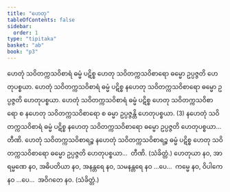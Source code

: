 ```yaml
---
title: "ဟေတု"
tableOfContents: false
sidebar:
  order: 1
type: "tipitaka"
basket: "ab"
book: "p3"
---
```



<DynamicBreadcrumb />

<Division number="210" book="p3" e="ch" v="39" p="239">

<Paragraph number="395" book="p3">
ဟေတုံ သဝိတက္ကသဝိစာရံ ဓမ္မံ ပဋိစ္စ ဟေတု သဝိတက္ကသဝိစာရော ဓမ္မော ဥပ္ပဇ္ဇတိ ဟေတုပစ္စယာ. ဟေတုံ သဝိတက္ကသဝိစာရံ ဓမ္မံ ပဋိစ္စ နဟေတု သဝိတက္ကသဝိစာရော ဓမ္မော ဥပ္ပဇ္ဇတိ ဟေတုပစ္စယာ. ဟေတုံ သဝိတက္ကသဝိစာရံ ဓမ္မံ ပဋိစ္စ ဟေတု သဝိတက္ကသဝိစာရော စ နဟေတု သဝိတက္ကသဝိစာရော စ ဓမ္မာ ဥပ္ပဇ္ဇန္တိ ဟေတုပစ္စယာ. (3)
</Paragraph>

<Paragraph number="396" book="p3">
နဟေတုံ သဝိတက္ကသဝိစာရံ ဓမ္မံ ပဋိစ္စ နဟေတု သဝိတက္ကသဝိစာရော ဓမ္မော ဥပ္ပဇ္ဇတိ ဟေတုပစ္စယာ…  တီဏိ.
</Paragraph>

<Paragraph number="397" book="p3">
ဟေတုံ သဝိတက္ကသဝိစာရဉ္စ နဟေတုံ သဝိတက္ကသဝိစာရဉ္စ ဓမ္မံ ပဋိစ္စ ဟေတု သဝိတက္ကသဝိစာရော ဓမ္မော ဥပ္ပဇ္ဇတိ ဟေတုပစ္စယာ…  တီဏိ. (သံခိတ္တံ.)
</Paragraph>

</Division>
<Division number="211" book="p3" e="ch" v="39" p="240">

<Paragraph number="398" book="p3">
ဟေတုယာ နဝ, အာရမ္မဏေ နဝ, အဓိပတိယာ နဝ, အနန္တရေ နဝ, သမနန္တရေ နဝ …ပေ…  ကမ္မေ နဝ, ဝိပါကေ နဝ …ပေ…  အဝိဂတေ နဝ. (သံခိတ္တံ.)
</Paragraph>
</Division>